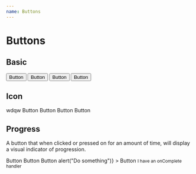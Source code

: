 ```yaml
---
name: Buttons
---
```



# Buttons

## Basic

<Playground>
  <Flex direction={"column"}>
    <Button variant={"red"}>Button</Button>
    <Button variant={"green"}>Button</Button>
    <Button variant={"blue"}>Button</Button>
    <Button variant={"orange"}>Button</Button>
  </Flex>
</Playground>

## Icon

<Playground>
  <Flex direction={"column"}>
      <Badge>wdqw</Badge>
    <IconButton icon={"TrashIcon"} variant={"red"}>
      Button
    </IconButton>
    <IconButton icon={"TrashIcon"} variant={"green"}>
      Button
    </IconButton>
    <IconButton icon={"TrashIcon"} variant={"blue"}>
      Button
    </IconButton>
    <IconButton icon={"TrashIcon"} variant={"orange"}>
      Button
    </IconButton>
  </Flex>
</Playground>

## Progress

A button that when clicked or pressed on for an amount of time, will display a visual indicator of progression.

<Playground>
  <Flex direction={"column"}>
    <ProgressButton variant={"red"} progressColor={"blue"}>
      Button
    </ProgressButton>
    <ProgressButton variant={"green"} progressColor={"orange"}>
      Button
    </ProgressButton>
    <ProgressButton variant={"blue"} progressColor={"red"}>
      Button
    </ProgressButton>
    <Flex align={"center"}>
      <ProgressButton
        variant={"orange"}
        progressColor={"red"}
        onProgressComplete={() => alert("Do something")}
      >
        Button
      </ProgressButton>
      <small>I have an onComplete handler</small>
    </Flex>
  </Flex>
</Playground>
